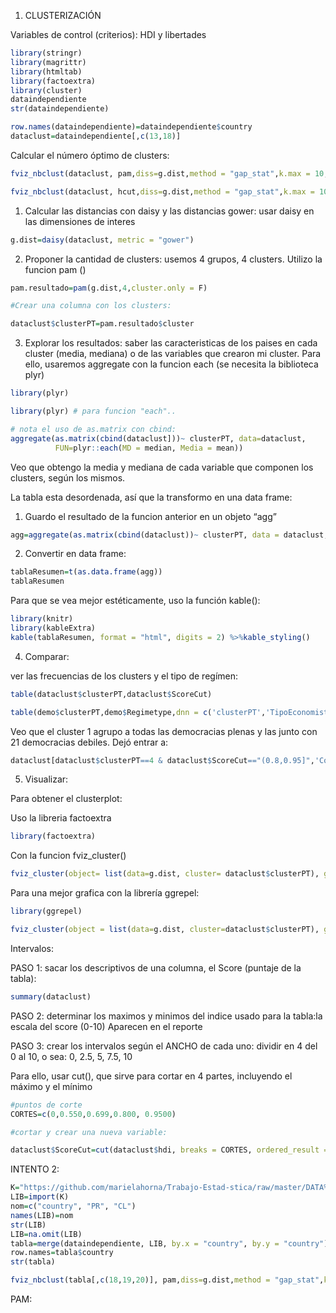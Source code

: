 
1. CLUSTERIZACIÓN

Variables de control (criterios): HDI y libertades 

```r
library(stringr)
library(magrittr)
library(htmltab)
library(factoextra)
library(cluster)
dataindependiente
str(dataindependiente)
```

```r
row.names(dataindependiente)=dataindependiente$country
dataclust=dataindependiente[,c(13,18)]
```

Calcular el número óptimo de clusters:

```r
fviz_nbclust(dataclust, pam,diss=g.dist,method = "gap_stat",k.max = 10,verbose = F)
```

```r
fviz_nbclust(dataclust, hcut,diss=g.dist,method = "gap_stat",k.max = 10,verbose = F)
```

1. Calcular las distancias con daisy y las distancias gower: usar daisy en las dimensiones de interes 

```r
g.dist=daisy(dataclust, metric = "gower")
```

2. Proponer la cantidad de clusters: usemos 4 grupos, 4 clusters. Utilizo la funcion pam ()

```r
pam.resultado=pam(g.dist,4,cluster.only = F)

#Crear una columna con los clusters:

dataclust$clusterPT=pam.resultado$cluster
```
3. Explorar los resultados: saber las caracteristicas de los paises en cada cluster (media, mediana) o de las variables que crearon mi cluster. Para ello, usaremos aggregate con la funcion each (se necesita la biblioteca plyr)

```r
library(plyr)
```

```r
library(plyr) # para funcion "each"..

# nota el uso de as.matrix con cbind:
aggregate(as.matrix(cbind(dataclust]))~ clusterPT, data=dataclust,
          FUN=plyr::each(MD = median, Media = mean))
```
Veo que obtengo la media y mediana de cada variable que componen los clusters, según los mismos. 

La tabla esta desordenada, así que la transformo en una data frame:

1. Guardo el resultado de la funcion anterior en un objeto "agg"
```r
agg=aggregate(as.matrix(cbind(dataclust))~ clusterPT, data = dataclust, FUN = plyr::each(MD=median, Media=mean))
```
2. Convertir en data frame:
```r
tablaResumen=t(as.data.frame(agg))
tablaResumen
```

Para que se vea mejor estéticamente, uso la función kable():
```r
library(knitr)
library(kableExtra)
kable(tablaResumen, format = "html", digits = 2) %>%kable_styling()
```

4. Comparar:

ver las frecuencias de los clusters y el tipo de regímen:
```r
table(dataclust$clusterPT,dataclust$ScoreCut) 
```
```r
table(demo$clusterPT,demo$Regimetype,dnn = c('clusterPT','TipoEconomist')) #dnn indica cómo llamar o rotular a cada columna que se pide: 'clusterPT' el mismo nombre y 'TipoEconomist' a regimetype
```

Veo que el cluster 1 agrupo a todas las democracias plenas y las junto con 21 democracias debiles. Dejó entrar a:

```r
dataclust[dataclust$clusterPT==4 & dataclust$ScoreCut=="(0.8,0.95]",'Country']
```

5. Visualizar:

Para obtener el clusterplot:

Uso la libreria factoextra
```r
library(factoextra)
```
Con la funcion fviz_cluster()
```r
fviz_cluster(object= list(data=g.dist, cluster= dataclust$clusterPT), geom= c("text"), ellipse.type = "convex")
```

Para una mejor grafica con la librería ggrepel:

```r
library(ggrepel)

fviz_cluster(object = list(data=g.dist, cluster=dataclust$clusterPT), geom = c("text"), ellipse= FALSE, labelsize = 5, repel = T)
```


Intervalos:

PASO 1: sacar los descriptivos de una columna, el Score (puntaje de la tabla):

```r
summary(dataclust)
```

PASO 2: determinar los maximos y minimos del indice usado para la tabla:la escala del score (0-10) Aparecen en el reporte

PASO 3: crear los intervalos según el ANCHO de cada uno: dividir en 4 del 0 al 10, o sea: 0, 2.5, 5, 7.5, 10

Para ello, usar cut(), que sirve para cortar en 4 partes, incluyendo el máximo y el mínimo 
```r
#puntos de corte
CORTES=c(0,0.550,0.699,0.800, 0.9500)

#cortar y crear una nueva variable:

dataclust$ScoreCut=cut(dataclust$hdi, breaks = CORTES, ordered_result = TRUE)

```

INTENTO 2:

```r
K="https://github.com/marielahorna/Trabajo-Estad-stica/raw/master/DATA%20LIBERTADES%20XD.xlsx"
LIB=import(K)
nom=c("country", "PR", "CL")
names(LIB)=nom
str(LIB)
LIB=na.omit(LIB)
tabla=merge(dataindependiente, LIB, by.x = "country", by.y = "country")
row.names=tabla$country
str(tabla)
```

```r
fviz_nbclust(tabla[,c(18,19,20)], pam,diss=g.dist,method = "gap_stat",k.max = 10,verbose = F)
```

PAM:

```r

```





